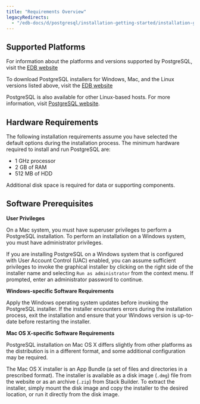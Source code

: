 ```yaml
---
title: "Requirements Overview"
legacyRedirects:
  - "/edb-docs/d/postgresql/installation-getting-started/installation-guide/13.0/requirements_overview.html"
---
```




## Supported Platforms

For information about the platforms and versions supported by PostgreSQL, visit the [EDB website](https://www.enterprisedb.com/services-support/edb-supported-products-and-platforms/)

To download PostgreSQL installers for Windows, Mac, and the Linux versions listed above, visit the [EDB website](https://www.enterprisedb.com/downloads/postgresql)

PostgreSQL is also available for other Linux-based hosts. For more information, visit [PostgreSQL website](https://www.postgresql.org/download/).

## Hardware Requirements

The following installation requirements assume you have selected the default options during the installation process. The minimum hardware required to install and run PostgreSQL are:

-   1 GHz processor
-   2 GB of RAM
-   512 MB of HDD

Additional disk space is required for data or supporting components.



## Software Prerequisites

**User Privileges**

On a Mac system, you must have superuser privileges to perform a PostgreSQL installation. To perform an installation on a Windows system, you must have administrator privileges.

If you are installing PostgreSQL on a Windows system that is configured with User Account Control (UAC) enabled, you can assume sufficient privileges to invoke the graphical installer by clicking on the right side of the installer name and selecting `Run as administrator` from the context menu. If prompted, enter an administrator password to continue.

**Windows-specific Software Requirements**

Apply the Windows operating system updates before invoking the PostgreSQL installer. If the installer encounters errors during the installation process, exit the installation and ensure that your Windows version is up-to-date before restarting the installer.

**Mac OS X-specific Software Requirements**

PostgreSQL installation on Mac OS X differs slightly from other platforms as the distribution is in a different format, and some additional configuration may be required.

The Mac OS X installer is an App Bundle (a set of files and directories in a prescribed format). The installer is available as a disk image (`.dmg`) file from the website or as an archive (`.zip`) from Stack Builder. To extract the installer, simply mount the disk image and copy the installer to the desired location, or run it directly from the disk image.
